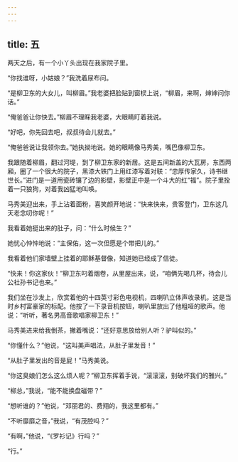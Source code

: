 ```yaml
---
---
---
```

title: 五
---





两天之后，有一个小丫头出现在我家院子里。

“你找谁呀，小姑娘？”我洗着尿布问。

“是柳卫东的大女儿，叫柳眉。”我老婆把脸贴到窗棂上说，“柳眉，来啊，婶婶问你话。”

“俺爸爸让你快去。”柳眉不理睬我老婆，大眼睛盯着我说。

“好吧，你先回去吧，叔叔待会儿就去。”

“俺爸爸说让我领你去。”她执拗地说。她的眼睛像马秀美，嘴巴像柳卫东。

我跟随着柳眉，翻过河堤，到了柳卫东家的新居。这是五间新盖的大瓦房，东西两厢，圈了一个很大的院子，黑漆大铁门上用红漆写着对联：“忠厚传家久，诗书继世长。”进门是一道用瓷砖镶了边的影壁，影壁正中是一个斗大的红“福”。院子里拴着一只狼狗，对着我凶猛地叫唤。

马秀美迎出来，手上沾着面粉，喜笑颜开地说：“快来快来，贵客登门，卫东这几天老念叨你呢！”

我看着她挺出来的肚子，问：“什么时候生？”

她忧心忡忡地说：“主保佑，这一次但愿是个带把儿的。”

我看着他们家墙壁上挂着的耶稣基督像，知道她已经成了信徒。

“快来！你这家伙！”柳卫东叼着烟卷，从里屋出来，说，“咱俩先喝几杯，待会儿公社孙书记也来。”

我们坐在沙发上，欣赏着他的十四英寸彩色电视机，四喇叭立体声收录机，这是当时乡村富豪家的标配。他按了一下录音机按钮，喇叭里放出了他粗哑的歌声。他说：“听听，著名男高音歌唱家柳卫东！”

马秀美进来给我倒茶，撇着嘴说：“还好意思放给别人听？驴叫似的。”

“你懂什么？”他说，“这叫美声唱法，从肚子里发音！”

“从肚子里发出的音是屁！”马秀美说。

“你这臭娘们怎么这么烦人呢？”柳卫东挥着手说，“滚滚滚，别破坏我们的雅兴。”

“柳总，”我说，“能不能换盘磁带？”

“想听谁的？”他说，“邓丽君的、费翔的，我这里都有。”

“不听靡靡之音，”我说，“有茂腔吗？”

“有啊，”他说，“《罗衫记》行吗？”

“行。”